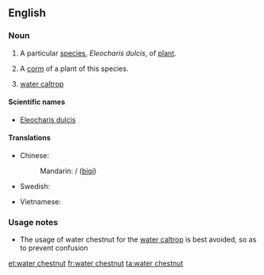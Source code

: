 ==English==
{{wikipedia}}

===Noun===
{{en-noun|s|-|sg=[[water]] [[chestnut]]}}

# {{uncountable}} A particular [[species]], ''Eleocharis dulcis'', of [[plant]].
# {{countable}} A [[corm]] of a plant of this species.
# [[water caltrop]]

====Scientific names====
* [[Eleocharis dulcis]]

====Translations====
{{trans-top|Eleocharis dulcis}}
* Chinese:
*: Mandarin: {{t|zh|荸荠|sc=Hani}}/{{t|zh|荸薺|sc=Hani}} ([[bíqí]])
* Swedish: {{t|sv|vattenkastanj|c}}
{{trans-mid}}
* Vietnamese: {{t|vi|năn ngọt}}
{{trans-bottom}}

===Usage notes===
* The usage of water chestnut for the [[water caltrop]] is best avoided, so as to prevent confusion

[[et:water chestnut]]
[[fr:water chestnut]]
[[ta:water chestnut]]